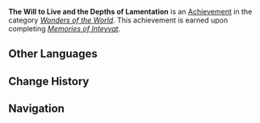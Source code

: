 {{Achievement Infobox
|title        = 
|id           = 84062
|order id     = 5041
|category     = Wonders of the World
|description  = Defeat the [[Abyss Herald]].
|requirements = Complete ''[[Memories of Inteyvat]]''.
|primogems    = 5
|tracking     = 
|hidden       = 1
|quest        = Requiem of the Echoing Depths
|type         = Quest
}}
'''The Will to Live and the Depths of Lamentation''' is an [[Achievement]] in the category ''[[Wonders of the World]]''. This achievement is earned upon completing ''[[Memories of Inteyvat]]''.
<!--
==Trivia==

==Video Guides==
{{EVT
|video1   = 
|caption1 = 
}}
-->
==Other Languages==
{{Other Languages|default_hidden=1
|en      = The Will to Live and the Depths of Lamentation
|zhs     = 生命意志与痛苦深渊
|zhs_rm  = Shēngmìng Yìzhì yǔ Tòngkǔ Shēnyuān
|zht     = 生命意志與痛苦深淵
|zht_rm  = Shēngmìng Yìzhì yǔ Tòngkǔ Shēnyuān
|ja      = 生きんとする意志と苦痛の深淵
|ja_rm   = Ikin to Suru Ishi to Kutsuu no Shin'en
|ko      = 삶의 의지와 고통의 심연
|ko_rm   = 
|es      = Determinación desoladora
|fr      = Volonté de vie et abîme de douleur
|ru      = Воля к жизни и глубина скорби
|th      = เจตจำนงของชีวิตและขุมนรกอันแสนเจ็บปวด
|th_rm   = 
|vi      = Ý Chí Sinh Tồn Và Vực Sâu Đau Khổ
|de      = Der Wille zum Leben und die Tiefen der Trauer
|id      = Keinginan untuk Hidup dan Dalamnya Kepedihan
|pt      = Determinação Desoladora
}}

==Change History==
{{Change History|2.6}}
<!--
==References==
{{Reflist}}
-->
==Navigation==
{{Achievement Navbox|Wonders of the World|Quest}}
